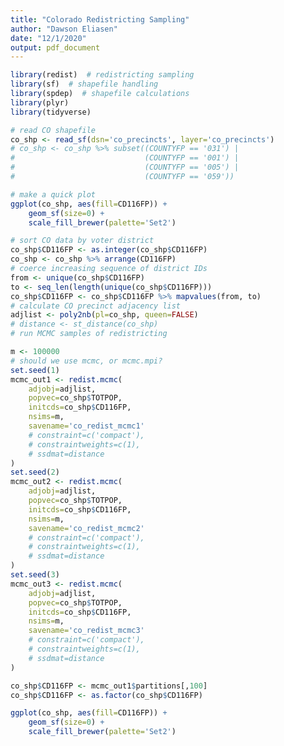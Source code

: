 ```yaml
---
title: "Colorado Redistricting Sampling"
author: "Dawson Eliasen"
date: "12/1/2020"
output: pdf_document
---
```


```r
library(redist)  # redistricting sampling
library(sf)  # shapefile handling
library(spdep)  # shapefile calculations
library(plyr)
library(tidyverse)
```

```r
# read CO shapefile
co_shp <- read_sf(dsn='co_precincts', layer='co_precincts')
# co_shp <- co_shp %>% subset((COUNTYFP == '031') |
#                             (COUNTYFP == '001') |
#                             (COUNTYFP == '005') |
#                             (COUNTYFP == '059'))
```

```r
# make a quick plot
ggplot(co_shp, aes(fill=CD116FP)) +
    geom_sf(size=0) +
    scale_fill_brewer(palette='Set2')
```

```r
# sort CO data by voter district
co_shp$CD116FP <- as.integer(co_shp$CD116FP)
co_shp <- co_shp %>% arrange(CD116FP)
# coerce increasing sequence of district IDs
from <- unique(co_shp$CD116FP)
to <- seq_len(length(unique(co_shp$CD116FP)))
co_shp$CD116FP <- co_shp$CD116FP %>% mapvalues(from, to)
# calculate CO precinct adjacency list
adjlist <- poly2nb(pl=co_shp, queen=FALSE)
# distance <- st_distance(co_shp)
# run MCMC samples of redistricting
```

```r
m <- 100000
# should we use mcmc, or mcmc.mpi?
set.seed(1)
mcmc_out1 <- redist.mcmc(
    adjobj=adjlist,
    popvec=co_shp$TOTPOP, 
    initcds=co_shp$CD116FP,
    nsims=m,
    savename='co_redist_mcmc1'
    # constraint=c('compact'),
    # constraintweights=c(1),
    # ssdmat=distance
)
set.seed(2)
mcmc_out2 <- redist.mcmc(
    adjobj=adjlist,
    popvec=co_shp$TOTPOP, 
    initcds=co_shp$CD116FP,
    nsims=m,
    savename='co_redist_mcmc2'
    # constraint=c('compact'),
    # constraintweights=c(1),
    # ssdmat=distance
)
set.seed(3)
mcmc_out3 <- redist.mcmc(
    adjobj=adjlist,
    popvec=co_shp$TOTPOP, 
    initcds=co_shp$CD116FP,
    nsims=m,
    savename='co_redist_mcmc3'
    # constraint=c('compact'),
    # constraintweights=c(1),
    # ssdmat=distance
)
```

```r
co_shp$CD116FP <- mcmc_out1$partitions[,100]
co_shp$CD116FP <- as.factor(co_shp$CD116FP)

ggplot(co_shp, aes(fill=CD116FP)) +
    geom_sf(size=0) +
    scale_fill_brewer(palette='Set2')
```


